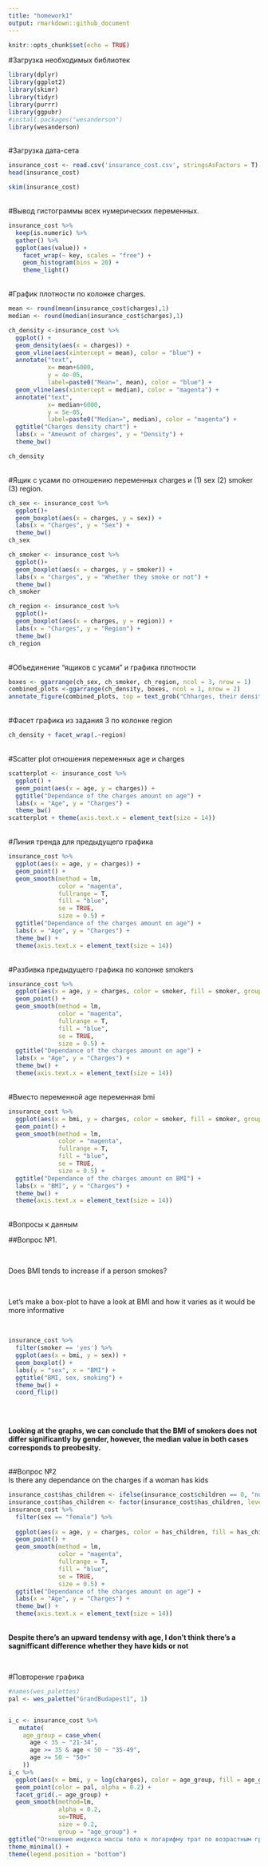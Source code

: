 ```yaml
---
title: "homework1"
output: rmarkdown::github_document
---
```


```r
knitr::opts_chunk$set(echo = TRUE)
```

#Загрузка необходимых библиотек
```r
library(dplyr)
library(ggplot2)
library(skimr)
library(tidyr)
library(purrr)
library(ggpubr)
#install.packages("wesanderson")
library(wesanderson)
```
<br>
#Загрузка дата-сета
<br>
```r
insurance_cost <- read.csv('insurance_cost.csv', stringsAsFactors = T)
head(insurance_cost)
```
```r
skim(insurance_cost)
```
<br>
#Вывод гистограммы всех нумерических переменных.
<br>
```r
insurance_cost %>%
  keep(is.numeric) %>% 
  gather() %>% 
  ggplot(aes(value)) +
    facet_wrap(~ key, scales = "free") +
    geom_histogram(bins = 20) +
    theme_light()
```
<br>
#График плотности по колонке charges.
<br>
```r
mean <- round(mean(insurance_cost$charges),1)
median <- round(median(insurance_cost$charges),1)

ch_density <-insurance_cost %>%
  ggplot() +
  geom_density(aes(x = charges)) +
  geom_vline(aes(xintercept = mean), color = "blue") +
  annotate("text", 
           x= mean+6000, 
           y = 4e-05, 
           label=paste0("Mean=", mean), color = "blue") +
  geom_vline(aes(xintercept = median), color = "magenta") +
  annotate("text", 
           x= median+6000, 
           y = 5e-05, 
           label=paste0("Median=", median), color = "magenta") +
  ggtitle("Charges density chart") +
  labs(x = "Ameuwnt of charges", y = "Density") +
  theme_bw()

ch_density
```
<br>
#Ящик с усами по отношению переменных charges и (1) sex (2) smoker (3)  region.
```r
ch_sex <- insurance_cost %>%
  ggplot()+
  geom_boxplot(aes(x = charges, y = sex)) + 
  labs(x = "Charges", y = "Sex") +
  theme_bw()
ch_sex

ch_smoker <- insurance_cost %>%
  ggplot()+
  geom_boxplot(aes(x = charges, y = smoker)) + 
  labs(x = "Charges", y = "Whether they smoke or not") +
  theme_bw()
ch_smoker

ch_region <- insurance_cost %>%
  ggplot()+
  geom_boxplot(aes(x = charges, y = region)) + 
  labs(x = "Charges", y = "Region") +
  theme_bw()
ch_region
```
<br>
#Объединение "ящиков с усами" и графика плотности
<br>
```r
boxes <- ggarrange(ch_sex, ch_smoker, ch_region, ncol = 3, nrow = 1)
combined_plots <-ggarrange(ch_density, boxes, ncol = 1, nrow = 2)
annotate_figure(combined_plots, top = text_grob("Chharges, their density and how they vary depending on sex, region and smoking", size = 13, face = "bold"))
```
<br>
#Фасет графика из задания 3 по колонке region
<br>
```r
ch_density + facet_wrap(.~region)
```
<br>
#Scatter plot отношения переменных age и charges
<br>
```r
scatterplot <- insurance_cost %>%
  ggplot() + 
  geom_point(aes(x = age, y = charges)) +
  ggtitle("Dependance of the charges amount on age") +
  labs(x = "Age", y = "Charges") +
  theme_bw()
scatterplot + theme(axis.text.x = element_text(size = 14)) 

```
<br>
#Линия тренда для предыдущего графика
<br>
```r
insurance_cost %>%
  ggplot(aes(x = age, y = charges)) + 
  geom_point() +
  geom_smooth(method = lm, 
              color = "magenta", 
              fullrange = T,
              fill = "blue",
              se = TRUE,
              size = 0.5) +
  ggtitle("Dependance of the charges amount on age") +
  labs(x = "Age", y = "Charges") +
  theme_bw() + 
  theme(axis.text.x = element_text(size = 14)) 
```
<br>
#Разбивка предыдущего графика по колонке smokers
<br>
```r
insurance_cost %>%
  ggplot(aes(x = age, y = charges, color = smoker, fill = smoker, group = smoker)) + 
  geom_point() +
  geom_smooth(method = lm, 
              color = "magenta", 
              fullrange = T,
              fill = "blue",
              se = TRUE,
              size = 0.5) +
  ggtitle("Dependance of the charges amount on age") +
  labs(x = "Age", y = "Charges") +
  theme_bw() + 
  theme(axis.text.x = element_text(size = 14))
```
<br>
#Вместо переменной age  переменная bmi
<br>
```r
insurance_cost %>%
  ggplot(aes(x = bmi, y = charges, color = smoker, fill = smoker, group = smoker)) + 
  geom_point() +
  geom_smooth(method = lm, 
              color = "magenta", 
              fullrange = T,
              fill = "blue",
              se = TRUE,
              size = 0.5) +
  ggtitle("Dependance of the charges amount on BMI") +
  labs(x = "BMI", y = "Charges") +
  theme_bw() + 
  theme(axis.text.x = element_text(size = 14))
```
<br>
#Вопросы к данным
<br>

##Вопрос №1.

<br>

Does BMI tends to increase if a person smokes?

<br>

Let's make a box-plot to have a look at BMI and how it varies as it would be more informative

<br>
```r
insurance_cost %>%
  filter(smoker == 'yes') %>%
  ggplot(aes(x = bmi, y = sex)) +
  geom_boxplot() +
  labs(y = "sex", x = "BMI") +
  ggtitle("BMI, sex, smoking") +
  theme_bw() +
  coord_flip() 
  
```
<br>

**Looking at the graphs, we can conclude that the BMI of smokers does not differ significantly by gender, however, the median value in both cases corresponds to preobesity.**

<br>
##Вопрос №2
<br>
Is there any dependance on the charges if a woman has kids
```r
insurance_cost$has_children <- ifelse(insurance_cost$children == 0, "no","yes")
insurance_cost$has_children <- factor(insurance_cost$has_children, levels = c('yes' , 'no'))
insurance_cost %>%
  filter(sex == "female") %>%
  
  ggplot(aes(x = age, y = charges, color = has_children, fill = has_children, group = has_children)) + 
  geom_point() +
  geom_smooth(method = lm, 
              color = "magenta", 
              fullrange = T,
              fill = "blue",
              se = TRUE,
              size = 0.5) +
  ggtitle("Dependance of the charges amount on age") +
  labs(x = "Age", y = "Charges") +
  theme_bw() + 
  theme(axis.text.x = element_text(size = 14))
```

<br>
**Despite there's an upward tendensy with age, I don't think there's a sagnifficant difference whether they have kids or not**  

<br>


#Повторение графика
```r

#names(wes_palettes)
pal <- wes_palette("GrandBudapest1", 1)


i_c <- insurance_cost %>%
   mutate(
    age_group = case_when(
      age < 35 ~ "21-34",
      age >= 35 & age < 50 ~ "35-49",
      age >= 50 ~ "50+"
    ))
i_c %>%
  ggplot(aes(x = bmi, y = log(charges), color = age_group, fill = age_group, group = age_group)) +
  geom_point(color = pal, alpha = 0.2) +
  facet_grid(.~ age_group) +
  geom_smooth(method=lm,
              alpha = 0.2,
              se=TRUE,
              size = 0.2,
              group = "age_group") +
ggtitle("Отношение индекса массы тела к логарифму трат по возрастным группам") +
theme_minimal() +
theme(legend.position = "bottom")
```

